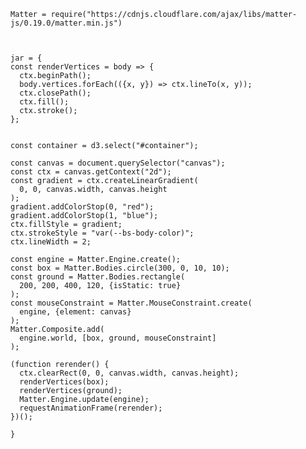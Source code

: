 
<div id="container" style="width: 100%">
<canvas style="width: 700px;">
</div>

```ojs

Matter = require("https://cdnjs.cloudflare.com/ajax/libs/matter-js/0.19.0/matter.min.js")



jar = {
const renderVertices = body => {
  ctx.beginPath();
  body.vertices.forEach(({x, y}) => ctx.lineTo(x, y));
  ctx.closePath();
  ctx.fill();
  ctx.stroke();
};


const container = d3.select("#container");

const canvas = document.querySelector("canvas");
const ctx = canvas.getContext("2d");
const gradient = ctx.createLinearGradient(
  0, 0, canvas.width, canvas.height
);
gradient.addColorStop(0, "red");
gradient.addColorStop(1, "blue");
ctx.fillStyle = gradient;
ctx.strokeStyle = "var(--bs-body-color)";
ctx.lineWidth = 2;

const engine = Matter.Engine.create();  
const box = Matter.Bodies.circle(300, 0, 10, 10);
const ground = Matter.Bodies.rectangle(
  200, 200, 400, 120, {isStatic: true}
);
const mouseConstraint = Matter.MouseConstraint.create(
  engine, {element: canvas}
);
Matter.Composite.add(
  engine.world, [box, ground, mouseConstraint]
);

(function rerender() {
  ctx.clearRect(0, 0, canvas.width, canvas.height);
  renderVertices(box);
  renderVertices(ground);
  Matter.Engine.update(engine);
  requestAnimationFrame(rerender);
})();

}
```
